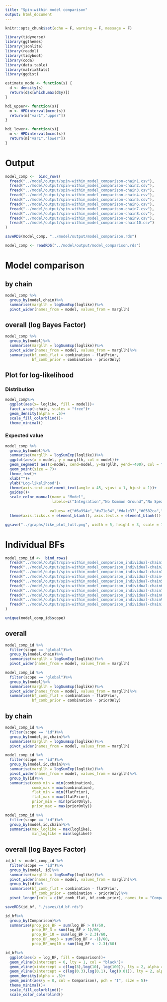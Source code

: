 ```yaml
---
title: "Spin-within model comparison"
output: html_document
---
```


```r
knitr::opts_chunk$set(echo = F, warning = F, message = F)

library(tidyverse)
library(ggthemes)
library(jsonlite)
library(readxl)
library(tidyboot)
library(coda)
library(data.table)
library(matrixStats)
library(ggdist)

estimate_mode <- function(s) {
  d <- density(s)
  return(d$x[which.max(d$y)])
}

hdi_upper<- function(s){
  m <- HPDinterval(mcmc(s))
  return(m["var1","upper"])
}

hdi_lower<- function(s){
  m <- HPDinterval(mcmc(s))
  return(m["var1","lower"])
}

```

# Output

```r
model_comp <-  bind_rows(
  fread("../model/output/spin-within_model_comparison-chain1.csv"),
  fread("../model/output/spin-within_model_comparison-chain2.csv"),
  fread("../model/output/spin-within_model_comparison-chain3.csv"),
  fread("../model/output/spin-within_model_comparison-chain4.csv"),
  fread("../model/output/spin-within_model_comparison-chain5.csv"),
  fread("../model/output/spin-within_model_comparison-chain6.csv"),
  fread("../model/output/spin-within_model_comparison-chain7.csv"),
  fread("../model/output/spin-within_model_comparison-chain8.csv"),
  fread("../model/output/spin-within_model_comparison-chain9.csv"),
  fread("../model/output/spin-within_model_comparison-chain10.csv")
)

saveRDS(model_comp, "../model/output/model_comparison.rds")

model_comp <- readRDS("../model/output/model_comparison.rds")
```

# Model comparison

## by chain

```r
model_comp %>%
  group_by(model,chain)%>%
  summarise(margllh = logSumExp(loglike))%>%
  pivot_wider(names_from = model, values_from = margllh)
```

## overall (log Bayes Factor)

```r
model_comp %>%
  group_by(model)%>%
  summarise(margllh = logSumExp(loglike))%>%
  pivot_wider(names_from = model, values_from = margllh)%>%
  summarise(bf_comb_flat = combination - flatPrior, 
            bf_comb_prior = combination - priorOnly)
```

## Plot for log-likelihood

### Distribution

```r
model_comp%>%
  ggplot(aes(x= loglike, fill = model))+
  facet_wrap(~chain, scales = "free")+
  geom_density(alpha = .5)+
  scale_fill_colorblind()+
  theme_minimal()
```

### Expected value

```r
model_comp %>%
  group_by(model)%>%
  summarise(margllh = logSumExp(loglike))%>%
  ggplot(aes(x = model, y = margllh, col = model))+
  geom_segment( aes(x=model, xend=model, y=margllh, yend=-400), col = "black", size = 1)+
  geom_point(size = 7)+
  theme_few()+ 
  xlab("")+
  ylab("Log-likelihood")+
  theme(axis.text.x=element_text(angle = 45, vjust = 1, hjust = 1))+
  guides()+
  scale_color_manual(name = "Model",
                     labels=c("Integration","No Common Ground","No Speaker Informativeness"),
                     
                    values= c("#6a994e","#a71e34","#da1e37","#0582ca","#003554"))+
  theme(axis.ticks.x = element_blank(), axis.text.x = element_blank())
```

```r
ggsave("../graphs/like_plot_full.png", width = 5, height = 3, scale = 1.5)
```

# Individual BFs

```r
model_comp_id <-  bind_rows(
  fread("../model/output/spin-within_model_comparison_individual-chain1.csv"),
  fread("../model/output/spin-within_model_comparison_individual-chain2.csv"),
  fread("../model/output/spin-within_model_comparison_individual-chain3.csv"),
  fread("../model/output/spin-within_model_comparison_individual-chain4.csv"),
  fread("../model/output/spin-within_model_comparison_individual-chain5.csv"),
  fread("../model/output/spin-within_model_comparison_individual-chain6.csv"),
  fread("../model/output/spin-within_model_comparison_individual-chain7.csv"),
  fread("../model/output/spin-within_model_comparison_individual-chain8.csv"),
  fread("../model/output/spin-within_model_comparison_individual-chain9.csv"),
  fread("../model/output/spin-within_model_comparison_individual-chain10.csv")
)


```

```r
unique(model_comp_id$scope)
```

## overall

```r
model_comp_id %>%
  filter(scope == "global")%>%
  group_by(model,chain)%>%
  summarise(margllh = logSumExp(loglike))%>%
  pivot_wider(names_from = model, values_from = margllh)
```

```r
model_comp_id %>%
  filter(scope == "global")%>%
  group_by(model)%>%
  summarise(margllh = logSumExp(loglike))%>%
  pivot_wider(names_from = model, values_from = margllh)%>%
  summarise(bf_comb_flat = combination - flatPrior, 
            bf_comb_prior = combination - priorOnly)
```

## by chain

```r
model_comp_id %>%
  filter(scope == "id")%>%
  group_by(model,id,chain)%>%
  summarise(margllh = logSumExp(loglike))%>%
  pivot_wider(names_from = model, values_from = margllh)
```

```r
model_comp_id %>%
  filter(scope == "id")%>%
  group_by(model,id,chain)%>%
  summarise(margllh = logSumExp(loglike))%>%
  pivot_wider(names_from = model, values_from = margllh)%>%
  group_by(id)%>%
  summarise(comb_min = min(combination), 
            comb_max = max(combination),
            flat_min = min(flatPrior), 
            flat_max = max(flatPrior),
            prior_min = min(priorOnly), 
            prior_max = max(priorOnly))

model_comp_id %>%
  filter(scope == "id")%>%
  group_by(model,id,chain)%>%
  summarise(max_loglike = max(loglike),
            min_loglike = min(loglike))
```

## overall (log Bayes Factor)

```r
id_bf <- model_comp_id %>%
  filter(scope == "id")%>%
  group_by(model, id)%>%
  summarise(margllh = logSumExp(loglike))%>%
  pivot_wider(names_from = model, values_from = margllh)%>%
  group_by(id)%>%
  summarise(bf_comb_flat = combination - flatPrior, 
            bf_comb_prior = combination - priorOnly)%>%
  pivot_longer(cols = c(bf_comb_flat, bf_comb_prior), names_to = "Comparison", values_to = "log_BF")

saveRDS(id_bf, "./saves/id_bf.rds")
```

```r
id_bf%>%
  group_by(Comparison)%>%
  summarise(prop_pos_BF = sum(log_BF > 0)/60,
            prop_BF_3 = sum(log_BF > 1)/60,
            prop_BF_10 = sum(log_BF > 2.3)/60,
            prop_BF_neg3 = sum(log_BF < -1)/60,
            prop_BF_neg10 = sum(log_BF < -2.3)/60)
```

```r
id_bf%>%
  ggplot(aes(x = log_BF, fill = Comparison))+
  geom_vline(xintercept = 0, lty = 1, col = "black")+
  geom_vline(xintercept = c(log(3),log(10), log(100)), lty = 2, alpha = .75, col = "#7a942e")+
  geom_vline(xintercept = c(log(0.3),log(0.1), log(0.01)), lty = 2, alpha = .75, col = "firebrick")+
  geom_density(alpha = .5)+
  geom_point(aes(y = 0, col = Comparison), pch = "I", size = 5)+
  theme_minimal()+
  scale_fill_colorblind()+
  scale_color_colorblind()
```



